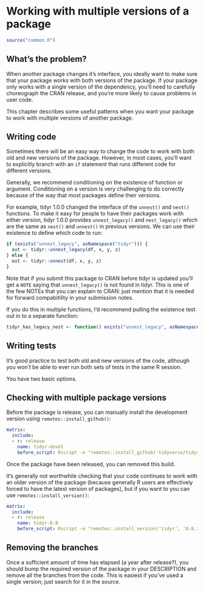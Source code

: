 # Working with multiple versions of a package {#changes-multivers}

```r
source("common.R")
```

## What's the problem?

When another package changes it's interface, you ideally want to make sure that your package works with both versions of the package. If your package only works with a single version of the dependency, you'll need to carefully choreograph the CRAN release, and you're more likely to cause problems in user code. 

This chapter describes some useful patterns when you want your package to work with multiple versions of another package.

## Writing code

Sometimes there will be an easy way to change the code to work with both old and new versions of the package. However, in most cases, you'll want to explicitly branch with an `if` statement that runs different code for different versions.

Generally, we recommend conditioning on the existence of function or argument. Conditioning on a version is very challenging to do correctly because of the way that most packages define their versions.

For example, tidyr 1.0.0 changed the interface of the `unnest()` and `nest()` functions. To make it easy for people to have their packages work with either version, tidyr 1.0.0 provides `unnest_legacy()` and `nest_legacy()` which are the same as `nest()` and `unnest()` in previous versions. We can use their existence to define which code to run:

```r
if (exists("unnest_legacy", asNamespace("tidyr"))) {
  out <- tidyr::unnest_legacy(df, x, y, z)
} else {
  out <- tidyr::unnest(df, x, y, z)
}
```

Note that if you submit this package to CRAN before tidyr is updated you'll get a `NOTE` saying that `unnest_legacy()` is not found in tidyr. This is one of the few NOTEs that you can explain to CRAN: just mention that it is needed for forward compabitility in your submission notes.

If you do this in multiple functions, I'd recommend pulling the existence test out in to a separate function:

```r
tidyr_has_legacy_nest <- function() exists("unnest_legacy", asNamespace("tidyr"))
```

## Writing tests

It's good practice to test both old and new versions of the code, although you won't be able to ever run both sets of tests in the same R session.

You have two basic options.

## Checking with multiple package versions

Before the package is release, you can manually install the development version using `remotes::install_github()`:

```yaml
matrix:
  include:
  - r: release
    name: tidyr-devel
    before_script: Rscript -e "remotes::install_github('tidyverse/tidyr')"
```

Once the package have been released, you can removed this build. 

It's generally not worthwhile checking that your code continues to work with an older version of the package (because generally R users are effectively forced to have the latest version of packages), but if you want to you can use `remotes::install_version()`:

```yaml
matrix:
  include:
  - r: release
    name: tidyr-0.8
    before_script: Rscript -e "remotes::install_version('tidyr', '0.8.3')"
```

## Removing the branches

Once a sufficient amount of time has elapsed (a year after release?), you should bump the required version of the package in your DESCRIPTION and remove all the branches from the code. This is easiest if you've used a single version; just search for it in the source.